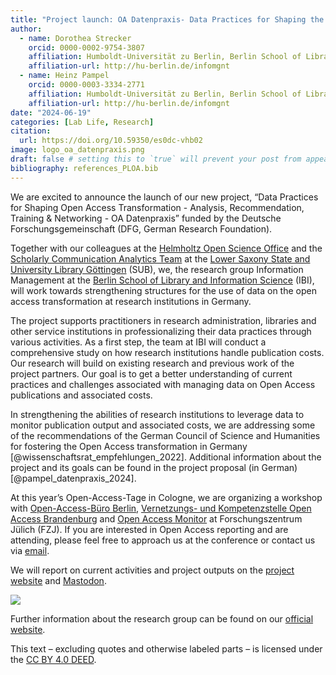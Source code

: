 ```yaml
---
title: "Project launch: OA Datenpraxis- Data Practices for Shaping the Open Access Transformation"
author:
  - name: Dorothea Strecker
    orcid: 0000-0002-9754-3807
    affiliation: Humboldt-Universität zu Berlin, Berlin School of Library and Information Science
    affiliation-url: http://hu-berlin.de/infomgnt
  - name: Heinz Pampel
    orcid: 0000-0003-3334-2771
    affiliation: Humboldt-Universität zu Berlin, Berlin School of Library and Information Science & Helmholtz-Gemeinschaft, Helmholtz Open Science Office
    affiliation-url: http://hu-berlin.de/infomgnt
date: "2024-06-19"
categories: [Lab Life, Research]
citation: 
  url: https://doi.org/10.59350/es0dc-vhb02 
image: logo_oa_datenpraxis.png 
draft: false # setting this to `true` will prevent your post from appearing on your listing page until you're ready!
bibliography: references_PLOA.bib
---
```


We are excited to announce the launch of our new project, "Data Practices for Shaping Open Access Transformation - Analysis, Recommendation, Training & Networking - OA Datenpraxis" funded by the Deutsche Forschungsgemeinschaft (DFG, German Research Foundation).

Together with our colleagues at the [Helmholtz Open Science Office](https://os.helmholtz.de/) and the [Scholarly Communication Analytics Team](https://subugoe.github.io/scholcomm_analytics/) at the [Lower Saxony State and University Library Göttingen](https://www.sub.uni-goettingen.de/sub-aktuell/) (SUB), we, the research group Information Management at the [Berlin School of Library and Information Science](https://www.ibi.hu-berlin.de/en/about-us) (IBI), will work towards strengthening structures for the use of data on the open access transformation at research institutions in Germany.

The project supports practitioners in research administration, libraries and other service institutions in professionalizing their data practices through various activities. As a first step, the team at IBI will conduct a comprehensive study on how research institutions handle publication costs. Our research will build on existing research and previous work of the project partners. Our goal is to get a better understanding of current practices and challenges associated with managing data on Open Access publications and associated costs.

In strengthening the abilities of research institutions to leverage data to monitor publication output and associated costs, we are addressing some of the recommendations of the German Council of Science and Humanities for fostering the Open Access transformation in Germany [@wissenschaftsrat_empfehlungen_2022]. Additional information about the project and its goals can be found in the project proposal (in German) [@pampel_datenpraxis_2024].

At this year's Open-Access-Tage in Cologne, we are organizing a workshop with [Open-Access-Büro Berlin](https://www.open-access-berlin.de/), [Vernetzungs- und Kompetenzstelle Open Access Brandenburg](https://open-access-brandenburg.de/) and [Open Access Monitor](https://open-access-monitor.de/) at Forschungszentrum Jülich (FZJ). If you are interested in Open Access reporting and are attending, please feel free to approach us at the conference or contact us via [email](info.oa-datenpraxis@listserv.dfn.de).

We will report on current activities and project outputs on the [project website](https://oa-datenpraxis.de/) and [Mastodon](https://openbiblio.social/@oa_datenpraxis).

![](logo_oa_datenpraxis.png)

Further information about the research group can be found on our [official website](http://hu.berlin/infomgnt).

This text – excluding quotes and otherwise labeled parts – is licensed under the [CC BY 4.0 DEED](https://creativecommons.org/licenses/by/4.0/deed.de).
